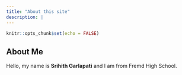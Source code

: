```yaml
---
title: "About this site"
description: |
---
```


```r
knitr::opts_chunk$set(echo = FALSE)
```
## About Me
Hello, my name is __Srihith Garlapati__ and I am from Fremd High School.
